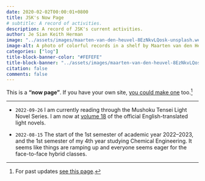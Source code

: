 ```yaml
---
date: 2020-02-02T00:00:01+0800
title: JSK's Now Page
# subtitle: A record of activities.
description: A record of JSK's current activities.
author: Je Sian Keith Herman
image: "../assets/images/maarten-van-den-heuvel-8EzNkvLQosk-unsplash.webp"
image-alt: A photo of colorful records in a shelf by Maarten van den Heuvel on Unsplash
categories: ["log"]
title-block-banner-color: "#FEFEFE"
title-block-banner: "../assets/images/maarten-van-den-heuvel-8EzNkvLQosk-unsplash-dim.webp"
citation: false
comments: false
---
```


This is a **"now page"**. If you have your own site, [you could make one](http://nownownow.com/about) too.[^1]

---

- `2022-09-26` I am currently reading through the Mushoku Tensei Light Novel Series. I am now at [volume 18](https://g.co/kgs/SS4fm1) of the official English-translated light novels.

- `2022-08-15` The start of the 1st semester of academic year 2022–2023, and the 1st semester of my 4th year studying Chemical Engineering. It seems like things are ramping up and everyone seems eager for the face-to-face hybrid classes.

[^1]: For past updates [see this page](past.qmd).
